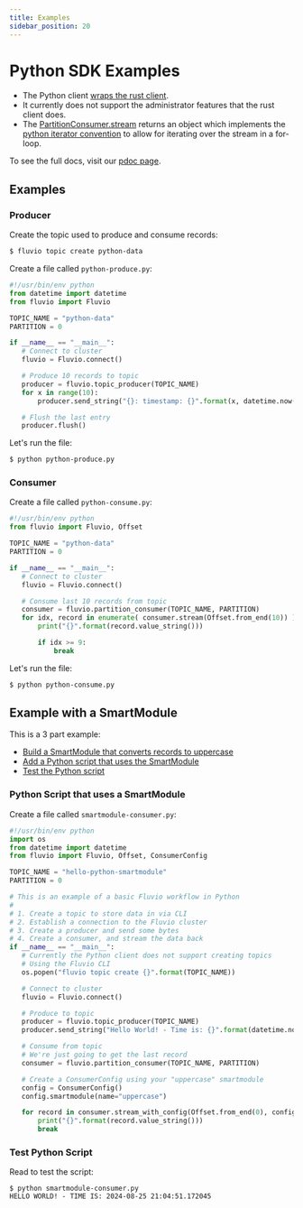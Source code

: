 ```yaml
---
title: Examples
sidebar_position: 20
---
```


# Python SDK Examples

* The Python client [wraps the rust client](https://www.infinyon.com/blog/2021/03/python-client/).
* It currently does not support the administrator features that the rust client does.
* The [PartitionConsumer.stream](https://infinyon.github.io/fluvio-client-python/fluvio.html#PartitionConsumer.stream) returns an object which implements the [python iterator convention](https://wiki.python.org/moin/Iterator) to allow for iterating over the stream in a for-loop.

To see the full docs, visit our [pdoc page](https://infinyon.github.io/fluvio-client-python/fluvio.html).

## Examples

### Producer

Create the topic used to produce and consume records:

```bash copy="cmd"
$ fluvio topic create python-data
```

Create a file called `python-produce.py`:

```python
#!/usr/bin/env python
from datetime import datetime
from fluvio import Fluvio

TOPIC_NAME = "python-data"
PARTITION = 0

if __name__ == "__main__":
   # Connect to cluster
   fluvio = Fluvio.connect()

   # Produce 10 records to topic
   producer = fluvio.topic_producer(TOPIC_NAME)
   for x in range(10):
       producer.send_string("{}: timestamp: {}".format(x, datetime.now()))

   # Flush the last entry
   producer.flush()
```

Let's run the file:

```bash copy="cmd"
$ python python-produce.py
```

### Consumer

Create a file called `python-consume.py`:

```python
#!/usr/bin/env python
from fluvio import Fluvio, Offset

TOPIC_NAME = "python-data"
PARTITION = 0

if __name__ == "__main__":
   # Connect to cluster
   fluvio = Fluvio.connect()

   # Consume last 10 records from topic
   consumer = fluvio.partition_consumer(TOPIC_NAME, PARTITION)
   for idx, record in enumerate( consumer.stream(Offset.from_end(10)) ):
       print("{}".format(record.value_string()))

       if idx >= 9:
           break
```

Let's run the file:

```bash copy="cmd"
$ python python-consume.py
```

## Example with a SmartModule

This is a 3 part example:

* [Build a SmartModule that converts records to uppercase]
* [Add a Python script that uses the SmartModule](#python-script-that-uses-a-smartmodule)
* [Test the Python script](#test-python-script)

### Python Script that uses a SmartModule

Create a file called `smartmodule-consumer.py`:

```python
#!/usr/bin/env python
import os
from datetime import datetime
from fluvio import Fluvio, Offset, ConsumerConfig

TOPIC_NAME = "hello-python-smartmodule"
PARTITION = 0

# This is an example of a basic Fluvio workflow in Python
#
# 1. Create a topic to store data in via CLI
# 2. Establish a connection to the Fluvio cluster
# 3. Create a producer and send some bytes
# 4. Create a consumer, and stream the data back
if __name__ == "__main__":
   # Currently the Python client does not support creating topics
   # Using the Fluvio CLI
   os.popen("fluvio topic create {}".format(TOPIC_NAME))

   # Connect to cluster
   fluvio = Fluvio.connect()

   # Produce to topic
   producer = fluvio.topic_producer(TOPIC_NAME)
   producer.send_string("Hello World! - Time is: {}".format(datetime.now()))

   # Consume from topic
   # We're just going to get the last record
   consumer = fluvio.partition_consumer(TOPIC_NAME, PARTITION)

   # Create a ConsumerConfig using your "uppercase" smartmodule
   config = ConsumerConfig()
   config.smartmodule(name="uppercase")

   for record in consumer.stream_with_config(Offset.from_end(0), config):
       print("{}".format(record.value_string()))
       break
```

### Test Python Script 

Read to test the script:

```shell copy="cmd"
$ python smartmodule-consumer.py
HELLO WORLD! - TIME IS: 2024-08-25 21:04:51.172045
```


[Build a SmartModule that converts records to uppercase]: /docs/smartmodules/tutorials/make-uppercase.mdx